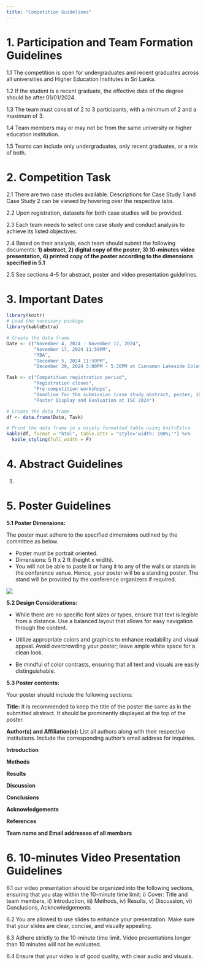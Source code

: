 ```yaml
---
title: "Competition Guidelines"
---
```


# 1. Participation and Team Formation Guidelines

1.1 The competition is open for undergraduates and recent graduates across all universities and Higher Education Institutes in Sri Lanka.

1.2 If the student is a recent graduate, the effective date of the degree should be after 01/01/2024.

1.3 The team must consist of 2 to 3 participants, with a minimum of 2 and a maximum of 3.

1.4 Team members may or may not be from the same university or higher education institution.

1.5 Teams can include only undergraduates, only recent graduates, or a mix of both.

# 2. Competition Task

2.1 There are two case studies available. Descriptions for Case Study 1 and Case Study 2 can be viewed by hovering over the respective tabs.

2.2 Upon registration, datasets for both case studies will be provided.

2.3 Each team needs to select one case study and conduct analysis to achieve its listed objectives.

2.4 Based on their analysis, each team should submit the following documents: **1) abstract, 2) digital copy of the poster, 3) 10-minutes video presentation, 4) printed copy of the poster according to the dimensions specified in 5.1**

2.5 See sections 4-5 for abstract, poster and video presentation guidelines.

# 3. Important Dates

```r
library(knitr)
# Load the necessary package
library(kableExtra)

# Create the data frame
Date <- c("November 4, 2024 - November 17, 2024",
          "November 17, 2024 11:59PM",
          "TBA", 
          "December 5, 2024 11:59PM", 
          "December 29, 2024 3:00PM - 5:30PM at Cinnamon Lakeside Colombo")

Task <- c("Competition registration period",
          "Registration closes",
          "Pre-competition workshops",
          "Deadline for the submission (case study abstract, poster, 10-minute video presentation)", 
          "Poster Display and Evaluation at ISC 2024")

# Create the data frame
df <- data.frame(Date, Task)

# Print the data frame in a nicely formatted table using knitrExtra
kable(df, format = "html", table.attr = "style='width: 100%;'") %>%
  kable_styling(full_width = F)

```

# 4. Abstract Guidelines

1.  

# 5. Poster Guidelines

**5.1 Poster Dimensions:**

The poster must adhere to the specified dimensions outlined by the committee as below.

-   Poster must be portrait oriented.
-   Dimensions: 5 ft x 2 ft (height x width).
-   You will not be able to paste it or hang it to any of the walls or stands in the conference venue. Hence, your poster will be a standing poster. The stand will be provided by the conference organizers if required.

![](poster.png)

**5.2 Design Considerations:**

-   While there are no specific font sizes or types, ensure that text is legible from a distance. Use a balanced layout that allows for easy navigation through the content.

-   Utilize appropriate colors and graphics to enhance readability and visual appeal. Avoid overcrowding your poster; leave ample white space for a clean look.

-   Be mindful of color contrasts, ensuring that all text and visuals are easily distinguishable.

**5.3 Poster contents:**

Your poster should include the following sections:

**Title:** It is recommended to keep the title of the poster the same as in the submitted abstract. It should be prominently displayed at the top of the poster.

**Author(s) and Affiliation(s):** List all authors along with their respective institutions. Include the corresponding author's email address for inquiries.

**Introduction**

**Methods**

**Results**

**Discussion**

**Conclusions**

**Acknowledgements**

**References**

**Team name and Email addresses of all members**

# 6. 10-minutes Video Presentation Guidelines

6.1 our video presentation should be organized into the following sections, ensuring that you stay within the 10-minute time limit: i) Cover: Title and team members, ii) Introduction, iii) Methods, iv) Results, v) Discussion, vi) Conclusions, Acknowledgements

6.2 You are allowed to use slides to enhance your presentation. Make sure that your slides are clear, concise, and visually appealing.

6.3 Adhere strictly to the 10-minute time limit. Video presentations longer than 10 minutes will not be evaluated.

6.4 Ensure that your video is of good quality, with clear audio and visuals.